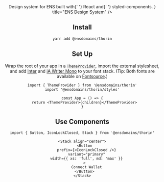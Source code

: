 
<Header
  description={
    <>
      Design system for <Link href="https://ens.domains">ENS</Link> built with{' '}
      <Link href="https://reactjs.org/">React</Link> and{' '}
      <Link href="https://styled-components.com/">styled-components</Link>.
    </>
  }
  title="ENS Design System"
/>

## Install

```bash
yarn add @ensdomains/thorin
```

## Set Up

Wrap the root of your app in a [`ThemeProvider`](/components/ThemeProvider), import the external stylesheet, and add [Inter](https://rsms.me/inter/) and [iA Writer Mono](https://github.com/iaolo/iA-Fonts/tree/master/iA%20Writer%20Mono) to your font stack. (Tip: Both fonts are available on [Fontsource](https://fontsource.org).)

```tsx
import { ThemeProvider } from '@ensdomains/thorin'
import '@ensdomains/thorin/styles'

const App = () => {
  return <ThemeProvider>{children}</ThemeProvider>
}
```

## Use Components

```tsx
import { Button, IconLockClosed, Stack } from '@ensdomains/thorin'
```

```tsx live=true expand=true
<Stack align="center">
  <Button
    prefix={<IconLockClosed />}
    variant="primary"
    width={{ xs: 'full', md: 'max' }}
  >
    Connect Wallet
  </Button>
</Stack>
```
